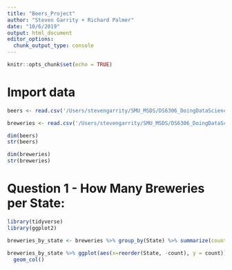 ```yaml
---
title: "Beers_Project"
author: "Steven Garrity + Richard Palmer"
date: "10/6/2019"
output: html_document
editor_options: 
  chunk_output_type: console
---
```


```r
knitr::opts_chunk$set(echo = TRUE)
```

# Import data
```r
beers <- read.csv('/Users/stevengarrity/SMU_MSDS/DS6306_DoingDataScience/MSDS6306_Fall2019_proj1/Beers.csv', header=TRUE)

breweries <- read.csv('/Users/stevengarrity/SMU_MSDS/DS6306_DoingDataScience/MSDS6306_Fall2019_proj1/Breweries.csv', header=TRUE)

dim(beers)
str(beers)

dim(breweries)
str(breweries)
```

# Question 1 - How Many Breweries per State:
```r
library(tidyverse)
library(ggplot2)

breweries_by_state <- breweries %>% group_by(State) %>% summarize(count = n())

breweries_by_state %>% ggplot(aes(x=reorder(State, -count), y = count)) +
  geom_col()


```
